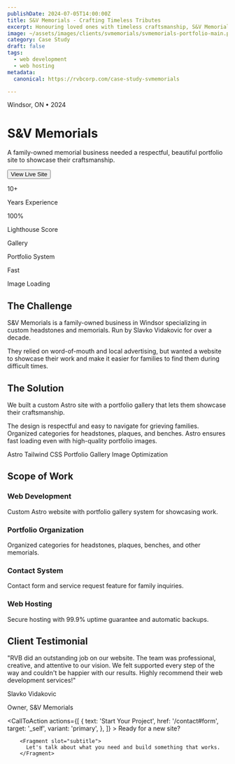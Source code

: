 ```yaml
---
publishDate: 2024-07-05T14:00:00Z
title: S&V Memorials - Crafting Timeless Tributes
excerpt: Honouring loved ones with timeless craftsmanship, S&V Memorials specializes in creating beautiful headstones and memorials.
image: ~/assets/images/clients/svmemorials/svmemorials-portfolio-main.png
category: Case Study
draft: false
tags:
  - web development
  - web hosting
metadata:
  canonical: https://rvbcorp.com/case-study-svmemorials

---
```



<div class="max-w-4xl mx-auto">

<div class="grid md:grid-cols-2 gap-16 items-center mb-20">
  <div>
    <p class="text-muted text-sm uppercase tracking-wider mb-4">Windsor, ON • 2024</p>
    <h1 class="text-5xl md:text-6xl font-bold mb-6 leading-tight">S&V Memorials</h1>
    <p class="text-xl text-muted mb-8 leading-relaxed">A family-owned memorial business needed a respectful, beautiful portfolio site to showcase their craftsmanship.</p>
    <Button class="btn-service" href="https://svmemorials.com" target="_blank">
      View Live Site
    </Button>
  </div>
  <div>
    <div class="backdrop-blur border border-[rgb(198,134,255)]/30 rounded-2xl p-8">
      <div class="grid grid-cols-2 gap-6">
        <div>
          <p class="text-3xl font-bold text-primary mb-1">10+</p>
          <p class="text-sm text-muted">Years Experience</p>
        </div>
        <div>
          <p class="text-3xl font-bold text-primary mb-1">100%</p>
          <p class="text-sm text-muted">Lighthouse Score</p>
        </div>
        <div>
          <p class="text-3xl font-bold text-primary mb-1">Gallery</p>
          <p class="text-sm text-muted">Portfolio System</p>
        </div>
        <div>
          <p class="text-3xl font-bold text-primary mb-1">Fast</p>
          <p class="text-sm text-muted">Image Loading</p>
        </div>
      </div>
    </div>
  </div>
</div>

<div class="w-full h-px bg-gradient-to-r from-transparent via-primary to-transparent opacity-50 my-20"></div>

<div class="mb-20">
  <h2 class="text-sm uppercase tracking-wider text-muted mb-4">The Challenge</h2>
  <p class="text-2xl leading-relaxed mb-6">
    S&V Memorials is a family-owned business in Windsor specializing in custom headstones and memorials. Run by Slavko Vidakovic for over a decade.
  </p>
  <p class="text-lg text-muted leading-relaxed">
    They relied on word-of-mouth and local advertising, but wanted a website to showcase their work and make it easier for families to find them during difficult times.
  </p>
</div>

<div class="mb-20">
  <h2 class="text-sm uppercase tracking-wider text-muted mb-4">The Solution</h2>
  <p class="text-2xl leading-relaxed mb-6">
    We built a custom Astro site with a portfolio gallery that lets them showcase their craftsmanship.
  </p>
  <p class="text-lg text-muted leading-relaxed mb-8">
    The design is respectful and easy to navigate for grieving families. Organized categories for headstones, plaques, and benches. Astro ensures fast loading even with high-quality portfolio images.
  </p>

  <div class="flex gap-3 flex-wrap">
    <span class="px-4 py-2 bg-white/5 backdrop-blur border border-white/10 rounded-lg text-sm">Astro</span>
    <span class="px-4 py-2 bg-white/5 backdrop-blur border border-white/10 rounded-lg text-sm">Tailwind CSS</span>
    <span class="px-4 py-2 bg-white/5 backdrop-blur border border-white/10 rounded-lg text-sm">Portfolio Gallery</span>
    <span class="px-4 py-2 bg-white/5 backdrop-blur border border-white/10 rounded-lg text-sm">Image Optimization</span>
  </div>
</div>

<div class="w-full h-px bg-gradient-to-r from-transparent via-primary to-transparent opacity-50 my-20"></div>

<div class="mb-20">
  <h2 class="text-sm uppercase tracking-wider text-muted mb-8">Scope of Work</h2>
  <div class="grid md:grid-cols-2 gap-6">
    <div class="border-l-2 border-[rgb(198,134,255)] pl-6">
      <h3 class="text-xl font-semibold mb-2">Web Development</h3>
      <p class="text-muted">Custom Astro website with portfolio gallery system for showcasing work.</p>
    </div>
    <div class="border-l-2 border-[rgb(198,134,255)] pl-6">
      <h3 class="text-xl font-semibold mb-2">Portfolio Organization</h3>
      <p class="text-muted">Organized categories for headstones, plaques, benches, and other memorials.</p>
    </div>
    <div class="border-l-2 border-[rgb(198,134,255)] pl-6">
      <h3 class="text-xl font-semibold mb-2">Contact System</h3>
      <p class="text-muted">Contact form and service request feature for family inquiries.</p>
    </div>
    <div class="border-l-2 border-[rgb(198,134,255)] pl-6">
      <h3 class="text-xl font-semibold mb-2">Web Hosting</h3>
      <p class="text-muted">Secure hosting with 99.9% uptime guarantee and automatic backups.</p>
    </div>
  </div>
</div>

<div class="w-full h-px bg-gradient-to-r from-transparent via-primary to-transparent opacity-50 my-20"></div>

<div class="mb-20">
  <h2 class="text-sm uppercase tracking-wider text-muted mb-8">Client Testimonial</h2>
  <div class="bg-black/40 backdrop-blur border border-[rgb(198,134,255)]/30 rounded-2xl p-10">
    <p class="text-2xl leading-relaxed mb-8 italic">
      "RVB did an outstanding job on our website. The team was professional, creative, and attentive to our vision. We felt supported every step of the way and couldn't be happier with our results. Highly recommend their web development services!"
    </p>
    <div>
      <p class="font-bold text-lg">Slavko Vidakovic</p>
      <p class="text-muted">Owner, S&V Memorials</p>
    </div>
  </div>
</div>

</div>

<CallToAction
    actions={[
        {
            text: 'Start Your Project',
            href: '/contact#form',
            target: '_self',
            variant: 'primary',
        },
        ]}
    >
        <Fragment slot="title">
          Ready for a new site?
        </Fragment>

        <Fragment slot="subtitle">
          Let's talk about what you need and build something that works.
        </Fragment>

  </CallToAction>
